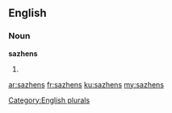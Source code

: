 ==English==

===Noun===
'''sazhens'''

# {{plural of|[[sazhen]]}}

[[Category:English plurals]]

[[ar:sazhens]]
[[fr:sazhens]]
[[ku:sazhens]]
[[my:sazhens]]